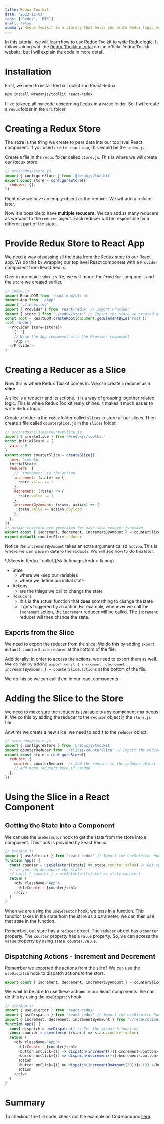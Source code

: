 ```yaml
---
title: Redux Toolkit
date: '2022-11-02'
tags: ['Redux', 'RTK']
draft: false
summary: Redux Toolkit is a library that helps you write Redux logic more easily. It requires much less boilerplate code than the classic Redux library. In this post, I will show you how to use Redux Toolkit to write Redux logic.
---
```


In this tutorial, we will learn how to use Redux Toolkit to write Redux logic. It follows along with the [Redux Toolkit tutorial](https://redux-toolkit.js.org/tutorials/overview) on the official Redux Toolkit website, but I will explain the code in more detail.

# Installation

First, we need to install Redux Toolkit and React Redux.

```bash
npm install @reduxjs/toolkit react-redux
```

I like to keep all my code concerning Redux in a `redux` folder. So, I will create a `redux` folder in the `src` folder.

# Creating a Redux Store

The store is the thing we create to pass data into our top level React component. If you used `create-react-app`, this would be the `index.js`.

Create a file in the `redux` folder called `store.js`. This is where we will create our Redux store.

```js
// src/redux/store.js
import { configureStore } from '@reduxjs/toolkit'
export const store = configureStore({
  reducer: {},
})
```

Right now we have an empty object as the reducer. We will add a reducer later.

Now it is possible to have **multiple reducers.** We can add as many reducers as we want to the `reducer` object. Each reducer will be responsible for a different part of the state.

# Provide Redux Store to React App

We need a way of passing all the data from the Redux store to our React app. We do this by wrapping our top level React component with a `Provider` component from React Redux.

Over in our main `index.js` file, we will import the `Provider` component and the `store` we created earlier.

```js
// index.js
import ReactDOM from 'react-dom/client'
import App from './App'
import './index.css'
import { Provider } from 'react-redux' // Import Provider
import { store } from './redux/store' // Import the store we created earlier
const root = ReactDOM.createRoot(document.getElementById('root'))
root.render(
  <Provider store={store}>
    {' '}
    // Wrap the App component with the Provider component
    <App />
  </Provider>
)
```

# Creating a Reducer as a Slice

Now this is where Redux Toolkit comes in. We can create a reducer as a **slice**.

A slice is a reducer and its actions. It is a way of grouping together related logic. This is where Redux Toolkit really shines. It makes it much easier to write Redux logic.

Create a folder in the `redux` folder called `slices` to store all our slices. Then create a file called `counterSlice.js` in the `slices` folder.

```js
// src/redux/slices/counterSlice.js
import { createSlice } from '@reduxjs/toolkit'
const initialState = {
  value: 0,
}
export const counterSlice = createSlice({
  name: 'counter',
  initialState,
  reducers: {
    // `increment` is the action
    increment: (state) => {
      state.value += 1
    },
    decrement: (state) => {
      state.value -= 1
    },
    incrementByAmount: (state, action) => {
      state.value += action.payload
    },
  },
})
// Action creators are generated for each case reducer function
export const { increment, decrement, incrementByAmount } = counterSlice.actions
export default counterSlice.reducer
```

Notice the `incrementByAmount` takes an extra argument called `action`. This is where we can pass in data to the reducer. We will see how to do this later.

<div className="flex justify-center">
  ![Slices in Redux Toolkit](/static/images/redux-tk.png)
</div>

- State
  - where we keep our variables
  - where we define our initial state
- Actions
  - are the things we call to change the state
- Reducers
  - this is the actual function that **does** something to change the state
  - it gets triggered by an action
    For example, whenever we call the `increment` action, the `increment` reducer will be called. The `increment` reducer will then change the state.

## Exports from the Slice

We need to export the reducer from the slice. We do this by adding `export default counterSlice.reducer` at the bottom of the file.

Additionally, in order to access the actions, we need to export them as well. We do this by adding `export const { increment, decrement, incrementByAmount } = counterSlice.actions` at the bottom of the file.

We do this so we can call them in our react components.

# Adding the Slice to the Store

We need to make sure the reducer is available to any component that needs it. We do this by adding the reducer to the `reducer` object in the `store.js` file.

Anytime we create a new slice, we need to add it to the `reducer` object.

```js
// src/redux/store.js
import { configureStore } from '@reduxjs/toolkit'
import counterReducer from './slices/counterSlice' // Import the reducer
export const store = configureStore({
  reducer: {
    counter: counterReducer, // Add the reducer to the reducer object
    // add more reducers here if needed
  },
})
```

# Using the Slice in a React Component

## Getting the State into a Component

We can use the `useSelector` hook to get the state from the store into a component. This hook is provided by React Redux.

```js
// src/App.js
import { useSelector } from 'react-redux' // Import the useSelector hook
function App() {
  const counter = useSelector((state) => state.counter.value) // Get the state from the store
  // or you can decompose the state
  // const { counter } = useSelector((state) => state.counter)
  return (
    <div className="App">
      <h1>Counter: {counter}</h1>
    </div>
  )
}
```

When we are using the `useSelector` hook, we pass in a function. This function takes in the state from the store as a parameter. We can then use that state in the function.

Remember, out store has a `reducer` object. The `reducer` object has a `counter` property. The `counter` property has a `value` property. So, we can access the `value` property by using `state.counter.value`.

## Dispatching Actions - Increment and Decrement

Remember we exported the actions from the slice? We can use the `useDispatch` hook to dispatch actions to the store.

```js
export const { increment, decrement, incrementByAmount } = counterSlice.actions
```

We want to be able to use these actions in our React components. We can do this by using the `useDispatch` hook.

```js
// src/App.js
import { useSelector } from 'react-redux'
import { useDispatch } from 'react-redux' // Import the useDispatch hook
import { increment, decrement, incrementByAmount } from './redux/slices/counterSlice' // Import the actions
function App() {
  const dispatch = useDispatch() // Get the dispatch function
  const counter = useSelector((state) => state.counter.value)
  return (
    <div className="App">
      <h1>Counter: {counter}</h1>
      <button onClick={() => dispatch(increment())}>Increment</button> // Dispatch the increment action
      <button onClick={() => dispatch(decrement())}>Decrement</button> // Dispatch the decrement
      action
      <button onClick={() => dispatch(incrementByAmount(33))}> +33 </button> // Dispatch the incrementByAmount
      action
    </div>
  )
}
```

# Summary

To checkout the full code, check out the example on Codesandbox [here](https://codesandbox.io/s/react-redux-example-z01jwp?file=/src/redux/counterSlice.js).
